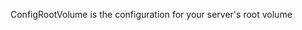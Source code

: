 <!-- Code generated from the comments of the ConfigRootVolume struct in builder/scaleway/config_root_volume.go; DO NOT EDIT MANUALLY -->

ConfigRootVolume is the configuration for your server's root volume

<!-- End of code generated from the comments of the ConfigRootVolume struct in builder/scaleway/config_root_volume.go; -->
